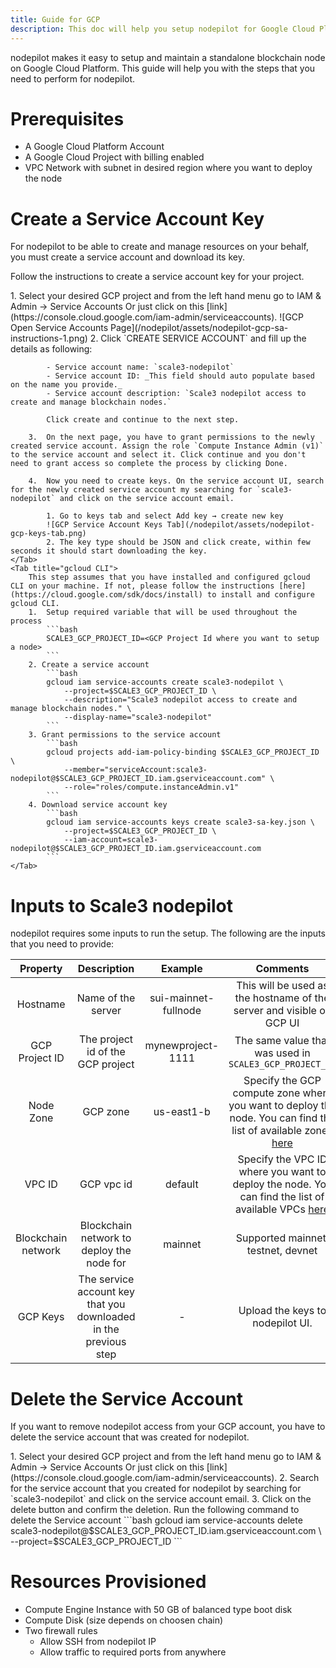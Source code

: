 ```yaml
---
title: Guide for GCP
description: This doc will help you setup nodepilot for Google Cloud Platform Account
---
```


nodepilot makes it easy to setup and maintain a standalone blockchain node on Google Cloud Platform. This guide will help you with the steps that you need to perform for nodepilot.

# Prerequisites

- A Google Cloud Platform Account
- A Google Cloud Project with billing enabled
- VPC Network with subnet in desired region where you want to deploy the node

# Create a Service Account Key

For nodepilot to be able to create and manage resources on your behalf, you must create a service account and download its key.

Follow the instructions to create a service account key for your project.

<Tabs>
	<Tab title="GCP Console">
        1.  Select your desired GCP project and from the left hand menu go to IAM & Admin → Service Accounts
            Or just click on this [link](https://console.cloud.google.com/iam-admin/serviceaccounts).
            ![GCP Open Service Accounts Page](/nodepilot/assets/nodepilot-gcp-sa-instructions-1.png)
        2.  Click `CREATE SERVICE ACCOUNT` and fill up the details as following:

            - Service account name: `scale3-nodepilot`
            - Service account ID: _This field should auto populate based on the name you provide._
            - Service account description: `Scale3 nodepilot access to create and manage blockchain nodes.`

            Click create and continue to the next step.

        3.  On the next page, you have to grant permissions to the newly created service account. Assign the role `Compute Instance Admin (v1)` to the service account and select it. Click continue and you don't need to grant access so complete the process by clicking Done.

        4.  Now you need to create keys. On the service account UI, search for the newly created service account my searching for `scale3-nodepilot` and click on the service account email.

            1. Go to keys tab and select Add key → create new key
            ![GCP Service Account Keys Tab](/nodepilot/assets/nodepilot-gcp-keys-tab.png)
            2. The key type should be JSON and click create, within few seconds it should start downloading the key.
    </Tab>
    <Tab title="gcloud CLI">
        This step assumes that you have installed and configured gcloud CLI on your machine. If not, please follow the instructions [here](https://cloud.google.com/sdk/docs/install) to install and configure gcloud CLI.
        1.  Setup required variable that will be used throughout the process
            ```bash
            SCALE3_GCP_PROJECT_ID=<GCP Project Id where you want to setup a node>
            ```
        2. Create a service account
            ```bash
            gcloud iam service-accounts create scale3-nodepilot \
                --project=$SCALE3_GCP_PROJECT_ID \
                --description="Scale3 nodepilot access to create and manage blockchain nodes." \
                --display-name="scale3-nodepilot"
            ```
        3. Grant permissions to the service account
            ```bash
            gcloud projects add-iam-policy-binding $SCALE3_GCP_PROJECT_ID \
                --member="serviceAccount:scale3-nodepilot@$SCALE3_GCP_PROJECT_ID.iam.gserviceaccount.com" \
                --role="roles/compute.instanceAdmin.v1"
            ```
        4. Download service account key
            ```bash
            gcloud iam service-accounts keys create scale3-sa-key.json \
    	        --project=$SCALE3_GCP_PROJECT_ID \
                --iam-account=scale3-nodepilot@$SCALE3_GCP_PROJECT_ID.iam.gserviceaccount.com
            ```
    </Tab>

</Tabs>

# Inputs to Scale3 nodepilot

nodepilot requires some inputs to run the setup. The following are the inputs that you need to provide:

|      Property      |                           Description                            |       Example        |                                                                               Comments                                                                               |
| :----------------: | :--------------------------------------------------------------: | :------------------: | :------------------------------------------------------------------------------------------------------------------------------------------------------------------: |
|      Hostname      |                        Name of the server                        | sui-mainnet-fullnode |                                                This will be used as the hostname of the server and visible on GCP UI                                                 |
|   GCP Project ID   |                The project id of the GCP project                 |  mynewproject-1111   |                                                       The same value that was used in `SCALE3_GCP_PROJECT_ID`                                                        |
|     Node Zone      |                             GCP zone                             |      us-east1-b      | Specify the GCP compute zone where you want to deploy the node. You can find the list of available zones [here](https://cloud.google.com/compute/docs/regions-zones) |
|       VPC ID       |                            GCP vpc id                            |       default        |   Specify the VPC ID where you want to deploy the node. You can find the list of available VPCs [here](https://console.cloud.google.com/networking/networks/list)    |
| Blockchain network |            Blockchain network to deploy the node for             |       mainnet        |                                                                  Supported mainnet, testnet, devnet                                                                  |
|      GCP Keys      | The service account key that you downloaded in the previous step |          -           |                                                                  Upload the keys to nodepilot UI.                                                                   |

# Delete the Service Account

If you want to remove nodepilot access from your GCP account, you have to delete the service account that was created for nodepilot.

<Tabs>
	<Tab title="GCP Console">
        1. Select your desired GCP project and from the left hand menu go to IAM & Admin → Service Accounts Or just click on this [link](https://console.cloud.google.com/iam-admin/serviceaccounts).
        2. Search for the service account that you created for nodepilot by searching for `scale3-nodepilot` and click on the service account email.
        3. Click on the delete button and confirm the deletion.
    </Tab>
    <Tab title="gcloud CLI">
    	Run the following command to delete the Service account
        ```bash 
        gcloud iam service-accounts delete scale3-nodepilot@$SCALE3_GCP_PROJECT_ID.iam.gserviceaccount.com \
    	    --project=$SCALE3_GCP_PROJECT_ID
        ```
    </Tab>

</Tabs>

# Resources Provisioned

- Compute Engine Instance with 50 GB of balanced type boot disk
- Compute Disk (size depends on choosen chain)
- Two firewall rules
  - Allow SSH from nodepilot IP
  - Allow traffic to required ports from anywhere
